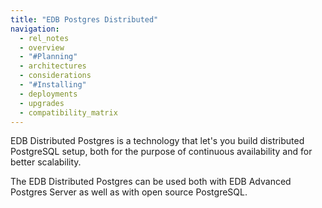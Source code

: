 ```yaml
---
title: "EDB Postgres Distributed"
navigation:
  - rel_notes
  - overview
  - "#Planning"
  - architectures
  - considerations
  - "#Installing"
  - deployments
  - upgrades
  - compatibility_matrix
---
```



EDB Distributed Postgres is a technology that let's you build
distributed PostgreSQL setup, both for the purpose
of continuous availability and for better scalability.

The EDB Distributed Postgres can be used both with EDB Advanced Postgres Server
as well as with open source PostgreSQL.
